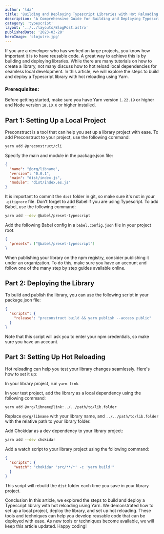 ```yaml
---
author: 'lda'
title: 'Building and Deploying Typescript Libraries with Hot Reloading Using Yarn'
description: 'A Comprehensive Guide for Building and Deploying Typescript Libraries with Local Development in Mind'
category: 'typescript'
layout: '../../layouts/BlogPost.astro'
publishedDate: '2023-03-28'
heroImage: 'clojutre.jpg'
---
```


If you are a developer who has worked on large projects, you know how important it is to have reusable code.
A great way to achieve this is by building and deploying libraries.
While there are many tutorials on how to create a library, not many discuss how to hot reload local dependencies for seamless local development.
In this article, we will explore the steps to build and deploy a Typescript library with hot reloading using Yarn.

### Prerequisites:

Before getting started, make sure you have Yarn version `1.22.19` or higher and Node version `18.10.0` or higher installed.

## Part 1: Setting Up a Local Project

Preconstruct is a tool that can help you set up a library project with ease.
To add Preconstruct to your project, use the following command:

```sh
yarn add @preconstruct/cli
```

Specify the main and module in the package.json file:

```json
{
  "name": "@org/libname",
  "version": "0.0.1",
  "main": "dist/index.js",
  "module": "dist/index.es.js"
}
```

It is important to commit the `dist` folder in git, so make sure it's not in your `.gitignore` file.
Don't forget to add Babel if you are using Typescript.
To add Babel, use the following command:

```sh
yarn add --dev @babel/preset-typescript
```

Add the following Babel config in a `babel.config.json` file in your project root:

```json
{
  "presets": ["@babel/preset-typescript"]
}
```

When publishing your library on the npm registry, consider publishing it under an organization.
To do this, make sure you have an account and follow one of the many step by step guides available online.

## Part 2: Deploying the Library

To build and publish the library, you can use the following script in your package.json file:

```json
{
  "scripts": {
    "release": "preconstruct build && yarn publish --access public"
  }
}
```

Note that this script will ask you to enter your npm credentials, so make sure you have an account.

## Part 3: Setting Up Hot Reloading

Hot reloading can help you test your library changes seamlessly. Here's how to set it up:

In your library project, run `yarn link`.

In your test project, add the library as a local dependency using the following command:

```sh
yarn add @org/libname@link:../../path/to/lib.folder
```

Replace `@org/libname` with your library name, and `../../path/to/lib.folder` with the relative path to your library folder.

Add Chokidar as a dev dependency to your library project:

```sh
yarn add --dev chokidar
```

Add a watch script to your library project using the following command:

```json
{
  "scripts": {
    "watch": "chokidar 'src/**/*' -c 'yarn build'"
  }
}
```

This script will rebuild the `dist` folder each time you save in your library project.

Conclusion
In this article, we explored the steps to build and deploy a Typescript library with hot reloading using Yarn.
We demonstrated how to set up a local project, deploy the library, and set up hot reloading.
These tools and techniques can help you develop reusable code that can be deployed with ease.
As new tools or techniques become available, we will keep this article updated. Happy coding!
